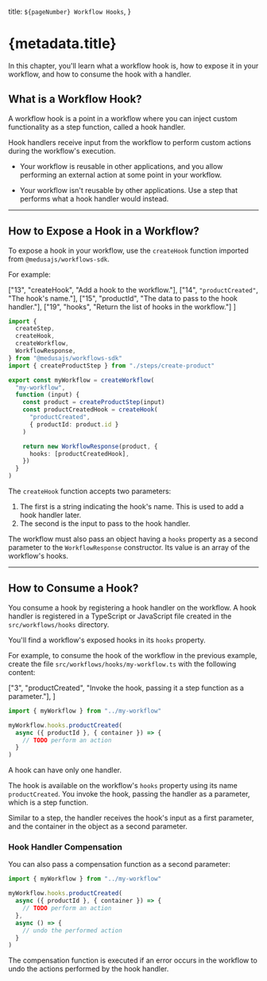   title: `${pageNumber} Workflow Hooks`,
}

# {metadata.title}

In this chapter, you'll learn what a workflow hook is, how to expose it in your workflow, and how to consume the hook with a handler.

## What is a Workflow Hook?

A workflow hook is a point in a workflow where you can inject custom functionality as a step function, called a hook handler.

Hook handlers receive input from the workflow to perform custom actions during the workflow's execution.

<Note title="Use workflow hooks when" type="success">

- Your workflow is reusable in other applications, and you allow performing an external action at some point in your workflow.

</Note>

<Note title="Don't use workflow hooks if" type="error">

- Your workflow isn't reusable by other applications. Use a step that performs what a hook handler would instead.

</Note>

---

## How to Expose a Hook in a Workflow?

To expose a hook in your workflow, use the `createHook` function imported from `@medusajs/workflows-sdk`.

For example:

  ["13", "createHook", "Add a hook to the workflow."],
  ["14", `"productCreated"`, "The hook's name."],
  ["15", "productId", "The data to pass to the hook handler."],
  ["19", "hooks", "Return the list of hooks in the workflow."]
]

```ts title="src/workflows/my-workflow/index.ts" highlights={hookHighlights}
import {
  createStep,
  createHook,
  createWorkflow,
  WorkflowResponse,
} from "@medusajs/workflows-sdk"
import { createProductStep } from "./steps/create-product"

export const myWorkflow = createWorkflow(
  "my-workflow", 
  function (input) {
    const product = createProductStep(input)
    const productCreatedHook = createHook(
      "productCreated", 
      { productId: product.id }
    )

    return new WorkflowResponse(product, {
      hooks: [productCreatedHook],
    })
  }
)
```

The `createHook` function accepts two parameters:

1. The first is a string indicating the hook's name. This is used to add a hook handler later.
2. The second is the input to pass to the hook handler.

The workflow must also pass an object having a `hooks` property as a second parameter to the `WorkflowResponse` constructor. Its value is an array of the workflow's hooks.

---

## How to Consume a Hook?

You consume a hook by registering a hook handler on the workflow. A hook handler is registered in a TypeScript or JavaScript file created in the `src/workflows/hooks` directory.

You'll find a workflow's exposed hooks in its `hooks` property.

For example, to consume the hook of the workflow in the previous example, create the file `src/workflows/hooks/my-workflow.ts` with the following content:

  ["3", "productCreated", "Invoke the hook, passing it a step function as a parameter."],
]

```ts title="src/workflows/hooks/my-workflow.ts" highlights={handlerHighlights}
import { myWorkflow } from "../my-workflow"

myWorkflow.hooks.productCreated(
  async ({ productId }, { container }) => {
    // TODO perform an action
  }
)
```

<Note>

A hook can have only one handler.

</Note>

The hook is available on the workflow's `hooks` property using its name `productCreated`. You invoke the hook, passing the handler as a parameter, which is a step function.

Similar to a step, the handler receives the hook's input as a first parameter, and the container in the object as a second parameter.

### Hook Handler Compensation

You can also pass a compensation function as a second parameter:

```ts
import { myWorkflow } from "../my-workflow"

myWorkflow.hooks.productCreated(
  async ({ productId }, { container }) => {
    // TODO perform an action
  },
  async () => {
    // undo the performed action
  }
)
```

The compensation function is executed if an error occurs in the workflow to undo the actions performed by the hook handler.
